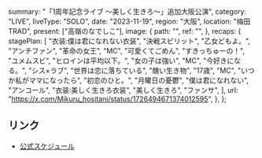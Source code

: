   summary: "「1周年記念ライブ 〜美しく生きろ〜」追加大阪公演",
  category: "LIVE",
  liveType: "SOLO",
  date: "2023-11-19",
  region: "大阪",
  location: "梅田TRAD",
  present: ["高嶺のなでしこ"],
  image: {
    path: "",
    ref: "",
  },
  recaps: {
    stagePlan: [
      "衣装:僕は君になれない衣装",
      "決戦スピリット",
      "乙女どもよ。",
      "アンチファン",
      "革命の女王",
      "MC",
      "可愛くてごめん",
      "すきっちゅーの！",
      "ユメムスビ",
      "ヒロインは平均以下。",
      "女の子は強い",
      "MC",
      "今好きになる。",
      "シス×ラブ",
      "世界は恋に落ちている",
      "醜い生き物",
      "17歳",
      "MC",
      "いつか私がママになったら",
      "初恋のひと。",
      "月曜日の憂鬱",
      "僕は君になれない",
      "アンコール",
      "衣装:美しく生きろ衣装",
      "美しく生きろ",
      "ファンサ",
    ],
    url: "https://x.com/Mikuru_hositani/status/1726494671374012595",
  },
};

## リンク

- [公式スケジュール](https://takanenonadeshiko.jp/?p=1464)
